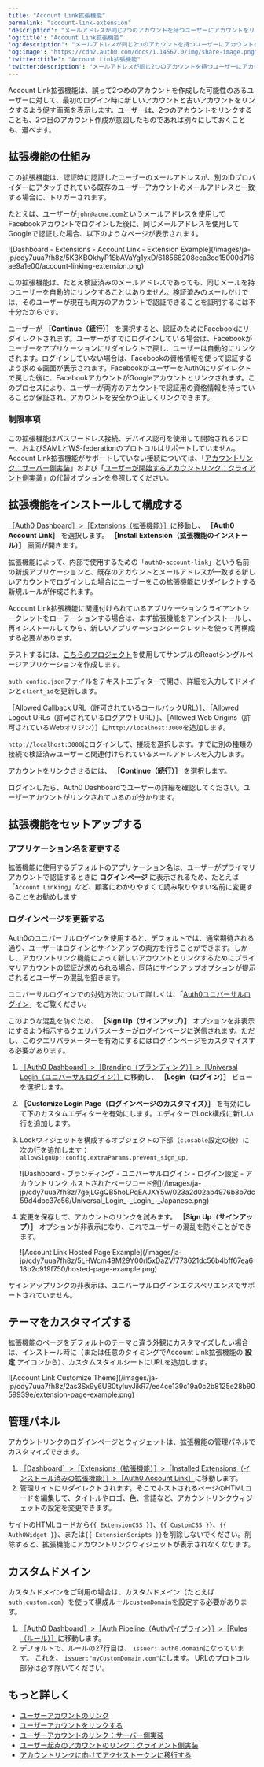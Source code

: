 ```yaml
---
title: "Account Link拡張機能"
permalink: "account-link-extension"
'description': "メールアドレスが同じ2つのアカウントを持つユーザーにアカウントをリンクさせることを促すAccount Link拡張機能について説明します。"
'og:title': "Account Link拡張機能"
'og:description': "メールアドレスが同じ2つのアカウントを持つユーザーにアカウントをリンクさせることを促すAccount Link拡張機能について説明します。"
'og:image': "https://cdn2.auth0.com/docs/1.14567.0/img/share-image.png"
'twitter:title': "Account Link拡張機能"
'twitter:description': "メールアドレスが同じ2つのアカウントを持つユーザーにアカウントをリンクさせることを促すAccount Link拡張機能について説明します。"
---
```


Account Link拡張機能は、誤って2つめのアカウントを作成した可能性のあるユーザーに対して、最初のログイン時に新しいアカウントと古いアカウントをリンクするよう促す画面を表示します。ユーザーは、2つのアカウントをリンクすることも、2つ目のアカウント作成が意図したものであれば別々にしておくことも、選べます。

## 拡張機能の仕組み

この拡張機能は、認証時に認証したユーザーのメールアドレスが、別のIDプロバイダーにアタッチされている既存のユーザーアカウントのメールアドレスと一致する場合に、トリガーされます。

たとえば、ユーザーが`john@acme.com`というメールアドレスを使用してFacebookアカウントでログインした後に、同じメールアドレスを使用してGoogleで認証した場合、以下のようなページが表示されます。

<Frame>![Dashboard - Extensions - Account Link - Extension Example](/images/ja-jp/cdy7uua7fh8z/5K3KBOkhyP1SbAVaYg1yxD/618568208eca3cd15000d716ae9a1e00/account-linking-extension.png)</Frame>

この拡張機能は、たとえ検証済みのメールアドレスであっても、同じメールを持つユーザーを自動的にリンクすることはありません。検証済みのメールだけでは、そのユーザーが現在も両方のアカウントで認証できることを証明するには不十分だからです。

ユーザーが **［Continue（続行）］** を選択すると、認証のためにFacebookにリダイレクトされます。ユーザーがすでにログインしている場合は、Facebookがユーザーをアプリケーションにリダイレクトで戻し、ユーザーは自動的にリンクされます。ログインしていない場合は、Facebookの資格情報を使って認証するよう求める画面が表示されます。FacebookがユーザーをAuth0にリダイレクトで戻した後に、FacebookアカウントがGoogleアカウントとリンクされます。このプロセスにより、ユーザーが両方のアカウントで認証用の資格情報を持っていることが保証され、アカウントを安全かつ正しくリンクできます。

### 制限事項

この拡張機能はパスワードレス接続、デバイス認可を使用して開始されるフロー、および<Tooltip data-tooltip-id="react-containers-DefinitionTooltip-1" href="/ja-jp/glossary?term=security-assertion-markup-language" tip="Security Assertion Markup Language（SAML）: パスワードなしに二者間で認証情報を交換できる標準化プロトコル。" cta="用語集の表示">SAML</Tooltip>とWS-federationのプロトコルはサポートしていません。Account Link拡張機能がサポートしていない接続については、「[アカウントリンク：サーバー側実装](/ja-jp/manage-users/user-accounts/user-account-linking/suggested-account-linking-server-side-implementation)」および「[ユーザーが開始するアカウントリンク：クライアント側実装](/ja-jp/manage-users/user-accounts/user-account-linking/user-initiated-account-linking-client-side-implementation)」の代替オプションを参照してください。

## 拡張機能をインストールして構成する

[［Auth0 Dashboard］>［Extensions（拡張機能）］](https://manage.auth0.com/#/extensions)に移動し、 **［Auth0 Account Link］** を選択します。 **［Install Extension（拡張機能のインストール）］** 画面が開きます。

拡張機能によって、内部で使用するための「`auth0-account-link`」という名前の新規アプリケーションと、既存のアカウントとメールアドレスが一致する新しいアカウントでログインした場合にユーザーをこの拡張機能にリダイレクトする新規ルールが作成されます。

<Callout icon="file-lines" color="#0EA5E9" iconType="regular">

Account Link拡張機能に関連付けられているアプリケーションクライアントシークレットをローテーションする場合は、まず拡張機能をアンインストールし、再インストールしてから、新しいアプリケーションシークレットを使って再構成する必要があります。

</Callout>

テストするには、[こちらのプロジェクト](https://github.com/auth0-samples/auth0-link-accounts-sample.git)を使用してサンプルのReactシングルページアプリケーションを作成します。

`auth_config.json`ファイルをテキストエディターで開き、詳細を入力してドメインと`client_id`を更新します。

［Allowed Callback URL（許可されているコールバックURL）］、［Allowed Logout URLs（許可されているログアウトURL）］、［Allowed Web Origins（許可されているWebオリジン）］に`http://localhost:3000`を追加します。

`http://localhost:3000`にログインして、接続を選択します。すでに別の種類の接続で検証済みユーザーと関連付けられているメールアドレスを入力します。

アカウントをリンクさせるには、 **［Continue（続行）］** を選択します。

ログインしたら、<Tooltip data-tooltip-id="react-containers-DefinitionTooltip-0" href="/ja-jp/glossary?term=auth0-dashboard" tip="Auth0 Dashboard: サービスを構成するためのAuth0の主製品。" cta="用語集の表示">Auth0 Dashboard</Tooltip>でユーザーの詳細を確認してください。ユーザーアカウントがリンクされているのが分かります。

## 拡張機能をセットアップする

### アプリケーション名を変更する

拡張機能に使用するデフォルトのアプリケーション名は、ユーザーがプライマリアカウントで認証するときに **ログインページ** に表示されるため、たとえば「`Account Linking`」など、顧客にわかりやすくて読み取りやすい名前に変更することをお勧めします

### ログインページを更新する

Auth0のユニバーサルログインを使用すると、デフォルトでは、通常期待される通り、ユーザーはログインとサインアップの両方を行うことができます。しかし、アカウントリンク機能によって新しいアカウントとリンクするためにプライマリアカウントの認証が求められる場合、同時にサインアップオプションが提示されるとユーザーの混乱を招きます。

ユニバーサルログインでの対処方法について詳しくは、「[Auth0ユニバーサルログイン](/ja-jp/authenticate/login/auth0-universal-login)」をご覧ください。

このような混乱を防ぐため、 **［Sign Up（サインアップ）］** オプションを非表示にするよう指示するクエリパラメーターがログインページに送信されます。ただし、このクエリパラメーターを有効にするにはログインページをカスタマイズする必要があります。

1. [［Auth0 Dashboard］>［Branding（ブランディング）］>［Universal Login（ユニバーサルログイン）］](https://manage.auth0.com/#/login_settings)に移動し、 **［Login（ログイン）］** ビューを選択します。
2. **［Customize Login Page（ログインページのカスタマイズ）］** を有効にして下のカスタムエディターを有効にします。エディターでLock構成に新しい行を追加します。
3. Lockウィジェットを構成するオブジェクトの下部（`closable`設定の後）に次の行を追加します：
   `allowSignUp:!config.extraParams.prevent_sign_up,`

   <Frame>![Dashboard - ブランディング - ユニバーサルログイン - ログイン設定 - アカウントリンク ホストされたページコード例](/images/ja-jp/cdy7uua7fh8z/7gejLGgQB5hoLPqEAJXY5w/023a2d02ab4976b8b7dc59d4dbc37c56/Universal_Login_-_Login_-_Japanese.png)</Frame>

4. 変更を保存して、アカウントのリンクを試みます。 **［Sign Up（サインアップ）］** オプションが非表示になり、これでユーザーの混乱を防ぐことができます。

   <Frame>![Account Link Hosted Page Example](/images/ja-jp/cdy7uua7fh8z/5LHWcm49M29Y00rI5xDaZV/773621dc56b4bff67ea618b2c919f750/hosted-page-example.png)</Frame>

<Callout icon="file-lines" color="#0EA5E9" iconType="regular">

サインアップリンクの非表示は、ユニバーサルログインエクスペリエンスでサポートされていません。

</Callout>

## テーマをカスタマイズする

拡張機能のページをデフォルトのテーマと違う外観にカスタマイズしたい場合は、インストール時に（または任意のタイミングでAccount Link拡張機能の **設定** アイコンから）、カスタムスタイルシートにURLを追加します。

<Frame>![Account Link Customize Theme](/images/ja-jp/cdy7uua7fh8z/2as3Sx9y6UB0tyIuyJikR7/ee4ce139c19a0c2b8125e28b9059939e/extension-page-example.png)</Frame>

## 管理パネル

アカウントリンクのログインページとウィジェットは、拡張機能の管理パネルでカスタマイズできます。

1. [［Dashboard］>［Extensions（拡張機能）］>［Installed Extensions（インストール済みの拡張機能）］>［Auth0 Account Link］](https://manage.auth0.com/#/extensions/installed)に移動します。
2. 管理サイトにリダイレクトされます。そこでホストされるページのHTMLコードを編集して、タイトルやロゴ、色、言語など、アカウントリンクウィジェットの設定を変更できます。

<Warning>

サイトのHTMLコードから`{{ ExtensionCSS }}`、`{{ CustomCSS }}`、`{{ Auth0Widget }}`、または`{{ ExtensionScripts }}`を削除しないでください。削除すると、拡張機能にアカウントリンクウィジェットが表示されなくなります。

</Warning>

## カスタムドメイン

カスタムドメインをご利用の場合は、カスタムドメイン（たとえば`auth.custom.com`）を使って構成ルール`customDomain`を設定する必要があります。

1. [［Auth0 Dashboard］>［Auth Pipeline（Authパイプライン）］>［Rules（ルール）］](https://manage.auth0.com/#/rules)に移動します。
2. デフォルトで、ルールの27行目は、
   `issuer: auth0.domain`になっています。
   これを、
   `issuer:"myCustomDomain.com"`にします。
   URLのプロトコル部分は必ず除いてください。

## もっと詳しく

* [ユーザーアカウントのリンク](/ja-jp/manage-users/user-accounts/user-account-linking)
* [ユーザーアカウントをリンクする](/ja-jp/manage-users/user-accounts/user-account-linking/link-user-accounts)
* [ユーザーアカウントのリンク：サーバー側実装](/ja-jp/manage-users/user-accounts/user-account-linking/suggested-account-linking-server-side-implementation)
* [ユーザー起点のアカウントのリンク：クライアント側実装](/ja-jp/manage-users/user-accounts/user-account-linking/user-initiated-account-linking-client-side-implementation)
* [アカウントリンクに向けてアクセストークンに移行する](/ja-jp/troubleshoot/product-lifecycle/past-migrations/link-user-accounts-with-access-tokens-migration)